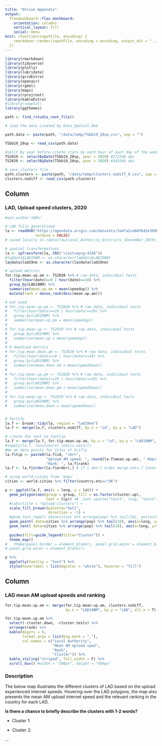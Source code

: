 ```yaml
---
title: "Online Appendix"
output: 
  flexdashboard::flex_dashboard:
    orientation: columns
    vertical_layout: fill
    social: menu
knit: (function(inputFile, encoding) {
    rmarkdown::render(inputFile, encoding = encoding, output_dir = "../paper/v2_taylor_francis/")
  })
---
```


```r
library(rmarkdown)
library(tidyverse)
library(plotly)
library(lubridate)
library(gridExtra)
library(openair)
library(rgdal)
library(maps)
library(rprojroot)
library(kableExtra)
#library(cowplot)
library(ggthemes)

path <- find_rstudio_root_file()
```

```r
# load the data created by Data_Spatial.Rmd

path.data <- paste(path, "/data/temp/TSbb19_20sp.csv", sep = "")

TSbb19_20sp <- read_csv(path.data)

#split by year before create stats by each hour of each day of the week
TS2019 <- selectByDate(TSbb19_20sp, year = 2019) #272248 obs
TS2020 <- selectByDate(TSbb19_20sp, year = 2020) #343268 obs

# save clusters file
path.clusters <- paste(path, "/data/temp/clusters_nodiff_9.csv", sep = "")
clusters.nodiff <- read_csv(path.clusters)
```

Column 
-----------------------------------------------------------------------

### LAD, Upload speed clusters, 2020 

```r
#out.width='100%'

# LAD fully generalised
la <- readOGR("https://opendata.arcgis.com/datasets/3a4fa2ce68f642e399b4de07643eeed3_0.geojson",
              verbose = FALSE)
# saved locally in /data/raw/Local_Authority_Districts_(December_2019)_Boundaries_UK_BUC.geojson

# spatial transformations
la <- spTransform(la, CRS("+init=epsg:4326"))
#la@data$LAD19NM <- as.character(la@data$LAD19NM)
la@data$lad19nm <- as.character(la@data$lad19nm)

# upload metrics
for.tip.mean.up.am <- TS2020 %>% # raw data, individual tests
  filter(hour(date)==9 | hour(date)==10) %>% 
  group_by(LAD19NM) %>%
  summarise(mean.up.am = mean(speedup)) %>% 
  mutate(rank = dense_rank(desc(mean.up.am)))

# not used
# for.tip.mean.up.pm <- TS2020 %>% # raw data, individual tests
#   filter(hour(date)==19 | hour(date)==20) %>% 
#   group_by(LAD19NM) %>%
#   summarise(mean.up.pm = mean(speedup)) 
# 
# for.tip.mean.up <- TS2020 %>% # raw data, individual tests
#   group_by(LAD19NM) %>%
#   summarise(mean.up = mean(speedup)) 
# 
# # download metrics
# for.tip.mean.down.am <- TS2020 %>% # raw data, individual tests
#   filter(hour(date)==9 | hour(date)==10) %>% 
#   group_by(LAD19NM) %>%
#   summarise(mean.down.am = mean(speeddown)) 
# 
# for.tip.mean.up.pm <- TS2020 %>% # raw data, individual tests
#   filter(hour(date)==19 | hour(date)==20) %>% 
#   group_by(LAD19NM) %>%
#   summarise(mean.down.pm = mean(speeddown)) 
# 
# for.tip.mean.up <- TS2020 %>% # raw data, individual tests
#   group_by(LAD19NM) %>%
#   summarise(mean.down = mean(speeddown)) 


# fortify
la.f <- broom::tidy(la, region = "lad19nm")
la.f <- merge(la.f, clusters.nodiff, by.x = "id", by.y = "LAD")

# create the text to tooltip
la.f <- merge(la.f, for.tip.mean.up.am, by.x = "id", by.y = "LAD19NM", all.x=T)
#sapply(la.f, function(x) sum(is.na(x)))
#No am data points for Isles of Scilly
la.f$tip <- paste0(la.f$id, "<br>",
                   "Upload AM speed: ", round(la.f$mean.up.am), " Kbps", "<br>",
                   "Rank: ", la.f$rank)
la.f <- la.f[order(la.f$order),] # if i don't order merge.nuts.f loses order and the map has gaps

# using world.cities from `maps`
cities <- world.cities %>% filter(country.etc=="UK")

p <- ggplot(la.f, aes(x = long, y = lat)) +
  geom_polygon(aes(group = group, fill = as.factor(cluster.up), 
                   text = tip)) +# ,text =paste("test1", long, "test2", lat)
  #labs(title = "Upload clusters") +
  scale_fill_brewer(palette="Set1", 
                    direction = -1) +
  #geom_text_repel( data=cities %>% arrange(pop) %>% tail(10), aes(x=long, y=lat, label=name), size=4) +
  geom_point( data=cities %>% arrange(pop) %>% tail(10), aes(x=long, y=lat), color="black", size=0.5) +
  geom_text( data=cities %>% arrange(pop) %>% tail(10), aes(x=long, y=lat, label=name), size=3) +
  
  guides(fill=guide_legend(title="Cluster")) +
  theme_map()
#   theme(panel.border = element_blank(), panel.grid.major = element_blank(),
# panel.grid.minor = element_blank())

p %>%
  ggplotly(tooltip = "text") %>%
  style(hoverlabel = list(bgcolor = "white"), hoveron = "fill")
```

Column
-----------------------------------------------------------------------

### LAD mean AM upload speeds and ranking

```r
for.tip.mean.up.am <- merge(for.tip.mean.up.am, clusters.nodiff, 
                            by.x = "LAD19NM", by.y = "LAD", all.x = T)

for.tip.mean.up.am %>% 
  select(-cluster.down, -cluster.tests) %>% 
  arrange(rank) %>% 
  kable(digits = 0,
        format.args = list(big.mark = ","),
        col.names = c("Local Authority",
                      "Mean AM upload sped",
                      "Rank",
                      "Cluster")) %>% 
  kable_styling("striped", full_width = F) %>% 
  scroll_box() #width = "500px", height = "400px"
```

### Description

The below map illustrates the different clusters of LAD based on the upload 
experienced internet speeds. Hovering over the LAD polygons, the map also presents
the mean AM upload internet speed and the relevant ranking in the country for each 
LAD.

**Is there a chance to briefly describe the clusters with 1-2 words?**

- Cluster 1: 

- Cluster 2: 

...

